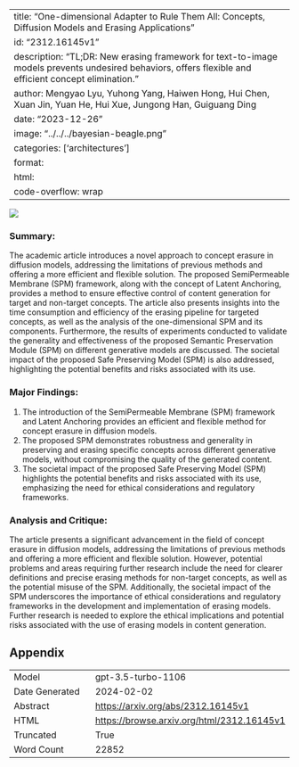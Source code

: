 
---
title: "One-dimensional Adapter to Rule Them All: Concepts, Diffusion Models and Erasing Applications"
id: "2312.16145v1"
description: "TL;DR: New erasing framework for text-to-image models prevents undesired behaviors, offers flexible and efficient concept elimination."
author: Mengyao Lyu, Yuhong Yang, Haiwen Hong, Hui Chen, Xuan Jin, Yuan He, Hui Xue, Jungong Han, Guiguang Ding
date: "2023-12-26"
image: "../../../bayesian-beagle.png"
categories: ['architectures']
format:
  html:
    code-overflow: wrap
---

![](None)

### Summary:

The academic article introduces a novel approach to concept erasure in diffusion models, addressing the limitations of previous methods and offering a more efficient and flexible solution. The proposed SemiPermeable Membrane (SPM) framework, along with the concept of Latent Anchoring, provides a method to ensure effective control of content generation for target and non-target concepts. The article also presents insights into the time consumption and efficiency of the erasing pipeline for targeted concepts, as well as the analysis of the one-dimensional SPM and its components. Furthermore, the results of experiments conducted to validate the generality and effectiveness of the proposed Semantic Preservation Module (SPM) on different generative models are discussed. The societal impact of the proposed Safe Preserving Model (SPM) is also addressed, highlighting the potential benefits and risks associated with its use.

### Major Findings:
1. The introduction of the SemiPermeable Membrane (SPM) framework and Latent Anchoring provides an efficient and flexible method for concept erasure in diffusion models.
2. The proposed SPM demonstrates robustness and generality in preserving and erasing specific concepts across different generative models, without compromising the quality of the generated content.
3. The societal impact of the proposed Safe Preserving Model (SPM) highlights the potential benefits and risks associated with its use, emphasizing the need for ethical considerations and regulatory frameworks.

### Analysis and Critique:
The article presents a significant advancement in the field of concept erasure in diffusion models, addressing the limitations of previous methods and offering a more efficient and flexible solution. However, potential problems and areas requiring further research include the need for clearer definitions and precise erasing methods for non-target concepts, as well as the potential misuse of the SPM. Additionally, the societal impact of the SPM underscores the importance of ethical considerations and regulatory frameworks in the development and implementation of erasing models. Further research is needed to explore the ethical implications and potential risks associated with the use of erasing models in content generation.

## Appendix

|          |          |
|----------|----------|
| Model     | gpt-3.5-turbo-1106       |
| Date Generated     | 2024-02-02       |
| Abstract | [https://arxiv.org/abs/2312.16145v1](https://arxiv.org/abs/2312.16145v1)        |
| HTML     | [https://browse.arxiv.org/html/2312.16145v1](https://browse.arxiv.org/html/2312.16145v1)       |
| Truncated       | True       |
| Word Count       | 22852       |